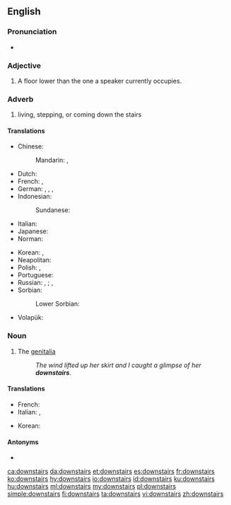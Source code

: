 ==English==

===Pronunciation===
* {{audio|en-us-downstairs.ogg|Audio (US)|lang=en}}

===Adjective===
{{en-adj|further}}

# A floor lower than the one a speaker currently occupies.

===Adverb===
{{en-adv|-}}

# living, stepping, or coming down the stairs

====Translations====
{{trans-top|downstairs (adverb)}}
* Chinese:
*: Mandarin: {{t+|cmn|樓下|sc=Hani}}, {{t+|cmn|楼下|tr=lóuxià|sc=Hani}}
* Dutch: {{t+|nl|beneden}}
* French: {{t+|fr|au-dessous}}, {{t+|fr|en bas}}
* German: {{t+|de|unten}}, {{t+|de|treppab}}, {{t|de|treppabwärts}}, {{t|de|nach unten}}
* Indonesian: {{t|id|lantai bawah}}
*: Sundanese: {{t|su|landeh}}
* Italian: {{t+|it|giù}}
* Japanese: {{t|ja|階下|tr=かいか, kaika|sc=Jpan}}
* Norman: {{t|nrf|à bas}}
{{trans-mid}}
* Korean: {{t+|ko|아래층|alt=아래층에|sc=Kore}}, {{t+|ko|아래층|alt=아래층으로|sc=Kore}} {{qualifier|where to}}
* Neapolitan: {{t|nap|abbascio}}
* Polish: {{t|pl|na dole}} {{qualifier|where}}, {{t|pl|na dół}} {{qualifier|where to}}
* Portuguese: {{t+|pt|embaixo}}
* Russian: {{t+|ru|внизу́}} {{qualifier|where}}, {{t|ru|на ни́жнем этаже́}} {{qualifier|where}}; {{t+|ru|вниз}} {{qualifier|where to}}, {{t|ru|на ни́жний эта́ж}} {{qualifier|where to}}
* Sorbian:
*: Lower Sorbian: {{t|dsb|dołojce}}
* Volapük: {{t+|vo|dono}}
{{trans-bottom}}

===Noun===
{{en-noun|-}}

# {{lb|en|slang}} The [[genitalia]]
#: ''The wind lifted up her skirt and I caught a glimpse of her '''downstairs'''.''

====Translations====
{{trans-top|the genitalia}}
* French: {{t+|fr|en bas}}
* Italian: {{t|it|di sotto}}, {{t+|it|giù}}
{{trans-mid}}
* Korean: {{t-needed|ko}}
{{trans-bottom}}

====Antonyms====
* {{l|en|upstairs}}

[[ca:downstairs]]
[[da:downstairs]]
[[et:downstairs]]
[[es:downstairs]]
[[fr:downstairs]]
[[ko:downstairs]]
[[hy:downstairs]]
[[io:downstairs]]
[[id:downstairs]]
[[ku:downstairs]]
[[hu:downstairs]]
[[ml:downstairs]]
[[my:downstairs]]
[[pl:downstairs]]
[[simple:downstairs]]
[[fi:downstairs]]
[[ta:downstairs]]
[[vi:downstairs]]
[[zh:downstairs]]